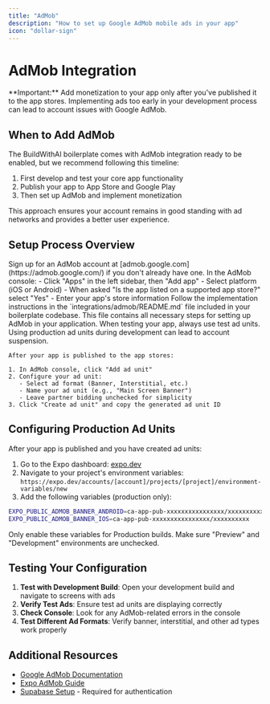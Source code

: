 ```yaml
---
title: "AdMob"
description: "How to set up Google AdMob mobile ads in your app"
icon: "dollar-sign"
---
```


# AdMob Integration

<Warning>
  **Important:** Add monetization to your app only after you've published it to the app stores. Implementing ads too early in your development process can lead to account issues with Google AdMob.
</Warning>

## When to Add AdMob

The BuildWithAI boilerplate comes with AdMob integration ready to be enabled, but we recommend following this timeline:

1. First develop and test your core app functionality
2. Publish your app to App Store and Google Play
3. Then set up AdMob and implement monetization

This approach ensures your account remains in good standing with ad networks and provides a better user experience.

## Setup Process Overview

<Steps>
  <Step title="Create AdMob Account">
    Sign up for an AdMob account at [admob.google.com](https://admob.google.com/) if you don't already have one.
  </Step>
  
  <Step title="Register Your App in AdMob">
    In the AdMob console:
    - Click "Apps" in the left sidebar, then "Add app"
    - Select platform (iOS or Android)
    - When asked "Is the app listed on a supported app store?" select "Yes"
    - Enter your app's store information
  </Step>

  <Step title="Implementation">
    Follow the implementation instructions in the `integrations/admob/README.md` file included in your boilerplate codebase. This file contains all necessary steps for setting up AdMob in your application.
  </Step>

  <Step title="Creating Ad Units">
    <Warning>
      When testing your app, always use test ad units. Using production ad units during development can lead to account suspension.
    </Warning>

    After your app is published to the app stores:

    1. In AdMob console, click "Add ad unit"
    2. Configure your ad unit:
       - Select ad format (Banner, Interstitial, etc.)
       - Name your ad unit (e.g., "Main Screen Banner")
       - Leave partner bidding unchecked for simplicity
    3. Click "Create ad unit" and copy the generated ad unit ID
  </Step>
</Steps>

## Configuring Production Ad Units

After your app is published and you have created ad units:

1. Go to the Expo dashboard: [expo.dev](https://expo.dev/)
2. Navigate to your project's environment variables: 
   `https://expo.dev/accounts/[account]/projects/[project]/environment-variables/new`
3. Add the following variables (production only):

```bash filename="Production Environment Variables"
EXPO_PUBLIC_ADMOB_BANNER_ANDROID=ca-app-pub-xxxxxxxxxxxxxxxx/xxxxxxxxxx
EXPO_PUBLIC_ADMOB_BANNER_IOS=ca-app-pub-xxxxxxxxxxxxxxxx/xxxxxxxxxx
```

<Warning>
  Only enable these variables for Production builds. Make sure "Preview" and "Development" environments are unchecked.
</Warning>

## Testing Your Configuration

1. **Test with Development Build**: Open your development build and navigate to screens with ads
2. **Verify Test Ads**: Ensure test ad units are displaying correctly
3. **Check Console**: Look for any AdMob-related errors in the console
4. **Test Different Ad Formats**: Verify banner, interstitial, and other ad types work properly

## Additional Resources

- [Google AdMob Documentation](https://developers.google.com/admob)
- [Expo AdMob Guide](https://docs.expo.dev/versions/latest/sdk/admob/)
- [Supabase Setup](/quickstart/supabase-setup) - Required for authentication
